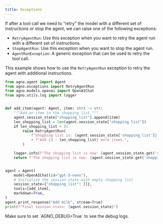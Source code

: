 ```yaml
---
title: Exceptions
---
```


If after a tool call we need to "retry" the model with a different set of instructions or stop the agent, we can raise one of the following exceptions:

- `RetryAgentRun`: Use this exception when you want to retry the agent run with a different set of instructions.
- `StopAgentRun`: Use this exception when you want to stop the agent run.
- `AgentRunException`: A generic exception that can be used to retry the tool call.


This example shows how to use the `RetryAgentRun` exception to retry the agent with additional instructions.

```python retry_in_tool_call.py
from agno.agent import Agent
from agno.exceptions import RetryAgentRun
from agno.models.openai import OpenAIChat
from agno.utils.log import logger


def add_item(agent: Agent, item: str) -> str:
    """Add an item to the shopping list."""
    agent.session_state["shopping_list"].append(item)
    len_shopping_list = len(agent.session_state["shopping_list"])
    if len_shopping_list < 3:
        raise RetryAgentRun(
            f"Shopping list is: {agent.session_state['shopping_list']}. Minimum 3 items in the shopping list. "
            + f"Add {3 - len_shopping_list} more items.",
        )

    logger.info(f"The shopping list is now: {agent.session_state.get('shopping_list')}")
    return f"The shopping list is now: {agent.session_state.get('shopping_list')}"


agent = Agent(
    model=OpenAIChat(id="gpt-5-nano"),
    # Initialize the session state with empty shopping list
    session_state={"shopping_list": []},
    tools=[add_item],
    markdown=True,
)
agent.print_response("Add milk", stream=True)
print(f"Final session state: {agent.session_state}")
```

<Tip>
Make sure to set `AGNO_DEBUG=True` to see the debug logs.
</Tip>
